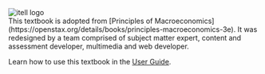 
<div className="flex justify-center items-center">
  <Image src = "/images/itell.svg" alt = "itell logo" width={200} height={300} />
</div>


<div className = "prose dark:prose-invert">
This textbook is adopted from [Principles of Macroeconomics](https://openstax.org/details/books/principles-macroeconomics-3e). It was redesigned by a team comprised of subject matter expert,
content and assessment developer, multimedia and web developer.

Learn how to use this textbook in the <a href="/guide">User Guide</a>.

</div>
